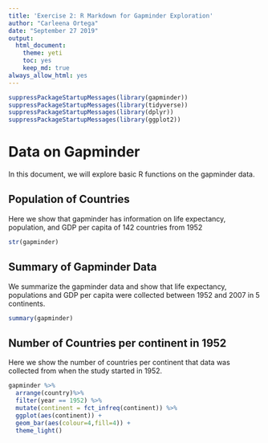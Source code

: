 ```yaml
---
title: 'Exercise 2: R Markdown for Gapminder Exploration'
author: "Carleena Ortega"
date: "September 27 2019"
output:
  html_document:
    theme: yeti
    toc: yes
    keep_md: true
always_allow_html: yes
---
```


```r
suppressPackageStartupMessages(library(gapminder))
suppressPackageStartupMessages(library(tidyverse))
suppressPackageStartupMessages(library(dplyr))
suppressPackageStartupMessages(library(ggplot2))
```

# Data on Gapminder

In this document, we will explore basic R functions on the gapminder data.

## Population of Countries
Here we show that gapminder has information on life expectancy, population, and GDP per capita of 142 countries from 1952
```r
str(gapminder)
```

## Summary of Gapminder Data

We summarize the gapminder data and show that life expectancy, populations and GDP per capita were collected between 1952 and 2007 in 5 continents. 
```r
summary(gapminder)
```

## Number of Countries per continent in 1952
Here we show the number of countries per continent that data was collected from when the study started in 1952.
```r
gapminder %>% 
  arrange(country)%>%
  filter(year == 1952) %>% 
  mutate(continent = fct_infreq(continent)) %>% 
  ggplot(aes(continent)) +
  geom_bar(aes(colour=4,fill=4)) +
  theme_light()
```


